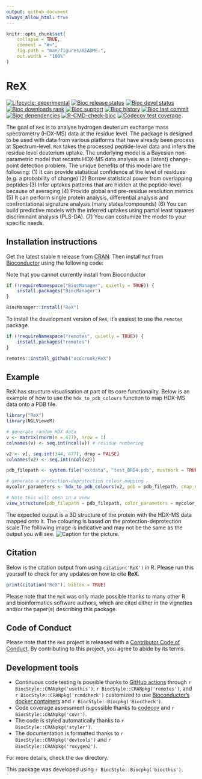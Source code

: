 ```yaml
---
output: github_document
always_allow_html: true
---
```


<!-- README.md is generated from README.Rmd. Please edit that file -->

```r
knitr::opts_chunk$set(
    collapse = TRUE,
    comment = "#>",
    fig.path = "man/figures/README-",
    out.width = "100%"
)
```

# ReX

<!-- badges: start -->
[![Lifecycle: experimental](https://img.shields.io/badge/lifecycle-experimental-orange.svg)](https://lifecycle.r-lib.org/articles/stages.html#experimental)
[![Bioc release status](http://www.bioconductor.org/shields/build/release/bioc/ReX.svg)](https://bioconductor.org/checkResults/release/bioc-LATEST/ReX)
[![Bioc devel status](http://www.bioconductor.org/shields/build/devel/bioc/ReX.svg)](https://bioconductor.org/checkResults/devel/bioc-LATEST/ReX)
[![Bioc downloads rank](https://bioconductor.org/shields/downloads/release/ReX.svg)](http://bioconductor.org/packages/stats/bioc/ReX/)
[![Bioc support](https://bioconductor.org/shields/posts/ReX.svg)](https://support.bioconductor.org/tag/ReX)
[![Bioc history](https://bioconductor.org/shields/years-in-bioc/ReX.svg)](https://bioconductor.org/packages/release/bioc/html/ReX.html#since)
[![Bioc last commit](https://bioconductor.org/shields/lastcommit/devel/bioc/ReX.svg)](http://bioconductor.org/checkResults/devel/bioc-LATEST/ReX/)
[![Bioc dependencies](https://bioconductor.org/shields/dependencies/release/ReX.svg)](https://bioconductor.org/packages/release/bioc/html/ReX.html#since)
[![R-CMD-check-bioc](https://github.com/ococrook/ReX/actions/workflows/R-CMD-check-bioc.yaml/badge.svg)](https://github.com/ococrook/ReX/actions/workflows/R-CMD-check-bioc.yaml)
[![Codecov test coverage](https://codecov.io/gh/ococrook/ReX/branch/devel/graph/badge.svg)](https://app.codecov.io/gh/ococrook/ReX?branch=devel)
<!-- badges: end -->

The goal of `ReX` is to analyse hydrogen deuterium exchange mass spectrometry
(HDX-MS) data at the residue level. The package is designed to be used with
data from various platforms that have already been process at Spectrum-level.
`ReX` takes the processed peptide-level data and infers the residue level
deuterium uptake. The underlying model is a Bayesian non-parametric model that
recasts HDX-MS data analysis as a (latent) change-point detection problem.
The unique benefits of this model are the following: 
(1) It can provide statistical confidence at the level of residues (e.g.
a probability of change)
(2) Borrow statistical power from overlapping peptides
(3) Infer uptakes patterns that are hidden at the peptide-level because of
averaging
(4) Provide global and pre-residue resolution metrics
(5) It can perform single protein analysis, differential analysis and
confrontational signature analysis (many states/compounds)
(6) You can build predictive models with the inferred uptakes using partial 
least squares discriminant analysis (PLS-DA).
(7) You can costumize the model to your specific needs.

## Installation instructions

Get the latest stable `R` release from [CRAN](http://cran.r-project.org/). Then install `ReX` from [Bioconductor](http://bioconductor.org/) using the following code: 

Note that you cannot currently install from Bioconductor

```r
if (!requireNamespace("BiocManager", quietly = TRUE)) {
    install.packages("BiocManager")
}

BiocManager::install("ReX")
```

To install the development version of `ReX`, it's easiest to use the
`remotes` package.


```r
if (!requireNamespace("remotes", quietly = TRUE)) {
    install.packages("remotes")
}

remotes::install_github("ococrook/ReX")
```

## Example

ReX has structure visualisation at part of its core functionality.
Below is an example of how to use the `hdx_to_pdb_colours` function to map HDX-MS data onto a PDB file. 

```r
library("ReX")
library(NGLVieweR)

# generate random HDX data
v <- matrix(rnorm(n = 477), nrow = 1)
colnames(v) <- seq.int(ncol(v)) # residue numbering

v2 <- v[, seq.int(344, 477), drop = FALSE]
colnames(v2) <- seq.int(ncol(v2))

pdb_filepath <- system.file("extdata", "test_BRD4.pdb", mustWork = TRUE, package = "ReX")

# generate a protection-deprotection colour mapping
mycolor_parameters <- hdx_to_pdb_colours(v2, pdb = pdb_filepath, cmap_name = "ProtDeprot")

# Note this will open in a view
view_structure(pdb_filepath = pdb_filepath, color_parameters = mycolor_parameters)
```

The expected output is a 3D structure of the protein with the HDX-MS data mapped
onto it. The colouring is based on the protection-deprotection scale.The
following image is indicative and may not be the same as the output you will see.
![Caption for the picture.](man/figures/pdb_hdx.png)

## Citation

Below is the citation output from using `citation('ReX')` in R. Please
run this yourself to check for any updates on how to cite __ReX__.

```r
print(citation("ReX"), bibtex = TRUE)
```

Please note that the `ReX` was only made possible thanks to many other
R and bioinformatics software authors, which are cited either
in the vignettes and/or the paper(s) describing this package.

## Code of Conduct

Please note that the `ReX` project is released with a
[Contributor Code of Conduct](http://bioconductor.org/about/code-of-conduct/). 
By contributing to this project, you agree to abide by its terms.

## Development tools

* Continuous code testing is possible thanks to
[GitHub actions](https://www.tidyverse.org/blog/2020/04/usethis-1-6-0/) 
through `r BiocStyle::CRANpkg('usethis')`, `r BiocStyle::CRANpkg('remotes')`, 
and `r BiocStyle::CRANpkg('rcmdcheck')` customized to 
use [Bioconductor's docker containers](https://www.bioconductor.org/help/docker/) 
and `r BiocStyle::Biocpkg('BiocCheck')`.
* Code coverage assessment is possible thanks
to [codecov](https://codecov.io/gh) and `r BiocStyle::CRANpkg('covr')`.
* The code is styled automatically thanks to `r BiocStyle::CRANpkg('styler')`.
* The documentation is formatted thanks to `r BiocStyle::CRANpkg('devtools')` 
and `r BiocStyle::CRANpkg('roxygen2')`.

For more details, check the `dev` directory.

This package was developed using `r BiocStyle::Biocpkg('biocthis')`.



